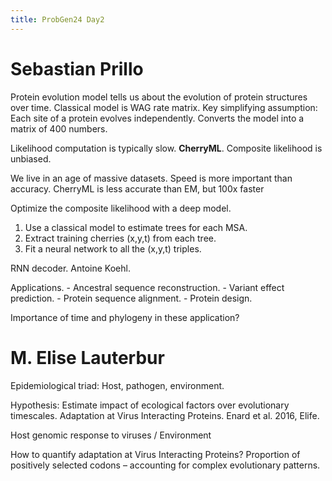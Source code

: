 ```yaml
---
title: ProbGen24 Day2
---
```


# Sebastian Prillo

Protein evolution model tells us about the evolution of protein structures over time.
Classical model is WAG rate matrix.
Key simplifying assumption: Each site of a protein evolves independently. 
Converts the model into a matrix of 400 numbers.

Likelihood computation is typically slow.
**CherryML**.
Composite likelihood is unbiased. 

We live in an age of massive datasets. 
Speed is more important than accuracy. 
CherryML is less accurate than EM,
but 100x faster

Optimize the composite likelihood with a deep model.

1. Use a classical model to estimate trees for each MSA.
2. Extract training cherries (x,y,t) from each tree.
3. Fit a neural network to all the (x,y,t) triples.

RNN decoder. Antoine Koehl. 

Applications.
- Ancestral sequence reconstruction.
- Variant effect prediction.
- Protein sequence alignment.
- Protein design.

Importance of time and phylogeny in these application?

# M. Elise Lauterbur

Epidemiological triad: Host, pathogen, environment.

Hypothesis: Estimate impact of ecological factors over evolutionary timescales.
Adaptation at Virus Interacting Proteins. Enard et al. 2016, Elife.

Host genomic response to viruses / Environment

How to quantify adaptation at Virus Interacting Proteins?
Proportion of positively selected codons
-- accounting for complex evolutionary patterns. 
